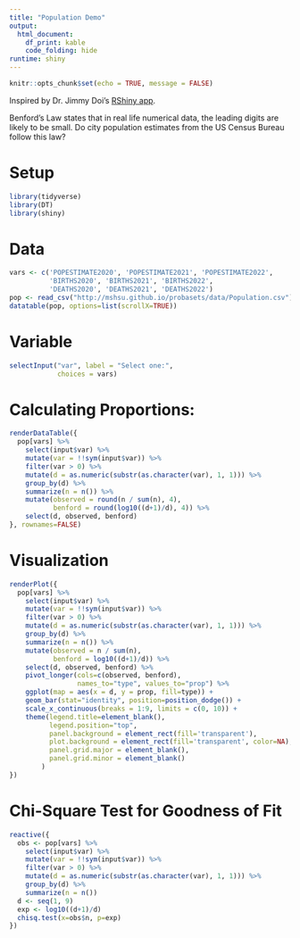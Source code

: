 ---
title: "Population Demo"
output: 
  html_document:
    df_print: kable
    code_folding: hide
runtime: shiny
---

```{r setup, include=FALSE}
knitr::opts_chunk$set(echo = TRUE, message = FALSE)
```

Inspired by Dr. Jimmy Doi's [RShiny app](http://shiny.calpoly.sh/BenfordData/).

Benford's Law states that in real life numerical data, the leading digits are likely to be small. Do city population estimates from the US Census Bureau follow this law?

# Setup

```{r}
library(tidyverse)
library(DT)
library(shiny)
```

# Data

```{r}
vars <- c('POPESTIMATE2020', 'POPESTIMATE2021', 'POPESTIMATE2022',
          'BIRTHS2020', 'BIRTHS2021', 'BIRTHS2022',
          'DEATHS2020', 'DEATHS2021', 'DEATHS2022')
pop <- read_csv("http://mshsu.github.io/probasets/data/Population.csv")[c('STNAME', 'CTYNAME', vars)]
datatable(pop, options=list(scrollX=TRUE))
```

# Variable

```{r}
selectInput("var", label = "Select one:",
            choices = vars)
```

# Calculating Proportions:

```{r}
renderDataTable({
  pop[vars] %>% 
    select(input$var) %>%
    mutate(var = !!sym(input$var)) %>%
    filter(var > 0) %>%
    mutate(d = as.numeric(substr(as.character(var), 1, 1))) %>%
    group_by(d) %>%
    summarize(n = n()) %>%
    mutate(observed = round(n / sum(n), 4),
           benford = round(log10((d+1)/d), 4)) %>%
    select(d, observed, benford) 
}, rownames=FALSE)
```

# Visualization

```{r}
renderPlot({
  pop[vars] %>% 
    select(input$var) %>%
    mutate(var = !!sym(input$var)) %>%
    filter(var > 0) %>%
    mutate(d = as.numeric(substr(as.character(var), 1, 1))) %>%
    group_by(d) %>%
    summarize(n = n()) %>%
    mutate(observed = n / sum(n),
           benford = log10((d+1)/d)) %>%
    select(d, observed, benford) %>%
    pivot_longer(cols=c(observed, benford),
                 names_to="type", values_to="prop") %>%
    ggplot(map = aes(x = d, y = prop, fill=type)) +
    geom_bar(stat="identity", position=position_dodge()) +
    scale_x_continuous(breaks = 1:9, limits = c(0, 10)) +
    theme(legend.title=element_blank(),
          legend.position="top",
          panel.background = element_rect(fill='transparent'),
          plot.background = element_rect(fill='transparent', color=NA),
          panel.grid.major = element_blank(),
          panel.grid.minor = element_blank()
        )
})
```


# Chi-Square Test for Goodness of Fit

```{r}
reactive({
  obs <- pop[vars] %>% 
    select(input$var) %>%
    mutate(var = !!sym(input$var)) %>%
    filter(var > 0) %>%
    mutate(d = as.numeric(substr(as.character(var), 1, 1))) %>%
    group_by(d) %>%
    summarize(n = n())
  d <- seq(1, 9)
  exp <- log10((d+1)/d)
  chisq.test(x=obs$n, p=exp)
})
```




